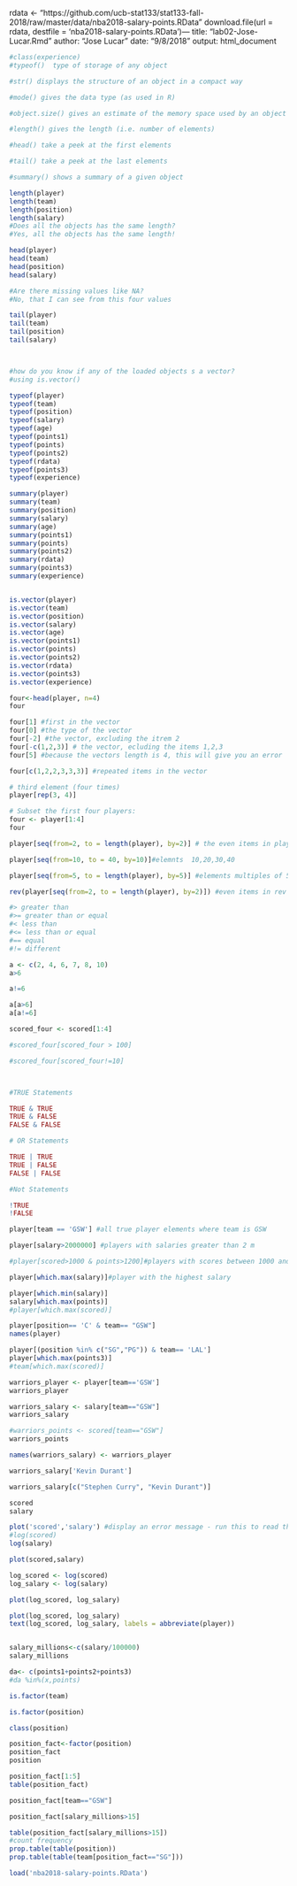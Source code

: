 rdata <- "https://github.com/ucb-stat133/stat133-fall-2018/raw/master/data/nba2018-salary-points.RData"
download.file(url = rdata, destfile = 'nba2018-salary-points.RData')---
title: "lab02-Jose-Lucar.Rmd"
author: "Jose Lucar"
date: "9/8/2018"
output: html_document




```r
#class(experience)
#typeof()  type of storage of any object

#str() displays the structure of an object in a compact way

#mode() gives the data type (as used in R)

#object.size() gives an estimate of the memory space used by an object

#length() gives the length (i.e. number of elements)

#head() take a peek at the first elements

#tail() take a peek at the last elements

#summary() shows a summary of a given object

length(player)
length(team)
length(position)
length(salary)
#Does all the objects has the same length?
#Yes, all the objects has the same length!

head(player)
head(team)
head(position)
head(salary)

#Are there missing values like NA?
#No, that I can see from this four values

tail(player)
tail(team)
tail(position)
tail(salary)



#how do you know if any of the loaded objects s a vector?
#using is.vector()

typeof(player)
typeof(team)
typeof(position)
typeof(salary)
typeof(age)
typeof(points1)
typeof(points)
typeof(points2)
typeof(rdata)
typeof(points3)
typeof(experience)

summary(player)
summary(team)
summary(position)
summary(salary)
summary(age)
summary(points1)
summary(points)
summary(points2)
summary(rdata)
summary(points3)
summary(experience)


is.vector(player)
is.vector(team)
is.vector(position)
is.vector(salary)
is.vector(age)
is.vector(points1)
is.vector(points)
is.vector(points2)
is.vector(rdata)
is.vector(points3)
is.vector(experience)

four<-head(player, n=4)
four

four[1] #first in the vector
four[0] #the type of the vector
four[-2] #the vector, excluding the itrem 2
four[-c(1,2,3)] # the vector, ecluding the items 1,2,3
four[5] #because the vectors length is 4, this will give you an error

four[c(1,2,2,3,3,3)] #repeated items in the vector

# third element (four times)
player[rep(3, 4)]

# Subset the first four players:
four <- player[1:4]
four

player[seq(from=2, to = length(player), by=2)] # the even items in player- for odds start at item 1

player[seq(from=10, to = 40, by=10)]#elemnts  10,20,30,40

player[seq(from=5, to = length(player), by=5)] #elements multiples of 5

rev(player[seq(from=2, to = length(player), by=2)]) #even items in rev order

#> greater than
#>= greater than or equal
#< less than
#<= less than or equal
#== equal
#!= different

a <- c(2, 4, 6, 7, 8, 10)
a>6

a!=6

a[a>6]
a[a!=6]

scored_four <- scored[1:4]

#scored_four[scored_four > 100]

#scored_four[scored_four!=10]



#TRUE Statements

TRUE & TRUE
TRUE & FALSE
FALSE & FALSE

# OR Statements

TRUE | TRUE
TRUE | FALSE
FALSE | FALSE

#Not Statements

!TRUE
!FALSE

player[team == 'GSW'] #all true player elements where team is GSW

player[salary>2000000] #players with salaries greater than 2 m

#player[scored>1000 & points>1200]#players with scores between 1000 and 1200

player[which.max(salary)]#player with the highest salary

player[which.min(salary)]
salary[which.max(points)]
#player[which.max(scored)]

player[position== 'C' & team== "GSW"]
names(player)

player[(position %in% c("SG","PG")) & team== 'LAL']
player[which.max(points3)]
#team[which.max(scored)]

warriors_player <- player[team=='GSW']
warriors_player

warriors_salary <- salary[team=="GSW"]
warriors_salary

#warriors_points <- scored[team=="GSW"]
warriors_points

names(warriors_salary) <- warriors_player

warriors_salary['Kevin Durant']

warriors_salary[c("Stephen Curry", "Kevin Durant")]

scored
salary

plot('scored','salary') #display an error message - run this to read the error message
#log(scored)
log(salary)

plot(scored,salary)

log_scored <- log(scored)
log_salary <- log(salary)

plot(log_scored, log_salary)

plot(log_scored, log_salary)
text(log_scored, log_salary, labels = abbreviate(player))


salary_millions<-c(salary/100000)
salary_millions

da<- c(points1+points2+points3)
#da %in%(x,points) 

is.factor(team)

is.factor(position)

class(position)

position_fact<-factor(position)
position_fact
position

position_fact[1:5]
table(position_fact)

position_fact[team=="GSW"]

position_fact[salary_millions>15]

table(position_fact[salary_millions>15])
#count frequency
prop.table(table(position))
prop.table(table(team[position_fact=="SG"]))

load('nba2018-salary-points.RData')

```






